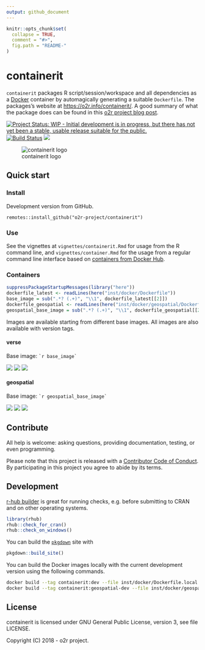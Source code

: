 ```yaml
---
output: github_document
---
```

<!-- README.md is generated from README.Rmd. Please edit that file -->

```r
knitr::opts_chunk$set(
  collapse = TRUE,
  comment = "#>",
  fig.path = "README-"
)
```

# containerit

`containerit` packages R script/session/workspace and all dependencies as a [Docker](http://docker.com/) container by automagically generating a suitable `Dockerfile`.
The packages's website at [https://o2r.info/containerit/](https://o2r.info/containerit/).
A good summary of what the package does can be found in this [o2r project blog post](http://o2r.info/2017/05/30/containerit-package/).

[![Project Status: WIP - Initial development is in progress, but there has not yet been a stable, usable release suitable for the public.](http://www.repostatus.org/badges/latest/wip.svg)](http://www.repostatus.org/#wip)
[![Build Status](https://travis-ci.org/o2r-project/containerit.svg?branch=master)](https://travis-ci.org/o2r-project/containerit)
[![](http://www.r-pkg.org/badges/version/containerit)](http://www.r-pkg.org/pkg/containerit)

![containerit logo](inst/logo.png)

## Quick start

### Install

Development version from GitHub.

```
remotes::install_github("o2r-project/containerit")
```

### Use

See the vignettes at `vignettes/containerit.Rmd` for usage from the R command line, and `vignettes/container.Rmd` for the usage from a regular command line interface based on [containers from Docker Hub](https://hub.docker.com/r/o2rproject/containerit/).

### Containers

```r
suppressPackageStartupMessages(library("here"))
dockerfile_latest <- readLines(here("inst/docker/Dockerfile"))
base_image = sub(".*? (.+)", "\\1", dockerfile_latest[[2]])
dockerfile_geospatial <- readLines(here("inst/docker/geospatial/Dockerfile"))
geospatial_base_image = sub(".*? (.+)", "\\1", dockerfile_geospatial[[2]])
```

Images are available starting from different base images.
All images are also available with version tags.

#### verse

Base image: `` `r base_image` ``

[![](https://images.microbadger.com/badges/version/o2rproject/containerit.svg)](https://microbadger.com/images/o2rproject/containerit "Get your own version badge on microbadger.com") [![](https://images.microbadger.com/badges/image/o2rproject/containerit.svg)](https://microbadger.com/images/o2rproject/containerit "Get your own image badge on microbadger.com") [![](https://images.microbadger.com/badges/commit/o2rproject/containerit.svg)](https://microbadger.com/images/o2rproject/containerit "Get your own commit badge on microbadger.com")

#### geospatial

Base image: `` `r geospatial_base_image` ``

[![](https://images.microbadger.com/badges/version/o2rproject/containerit:geospatial.svg)](https://microbadger.com/images/o2rproject/containerit:geospatial "Get your own version badge on microbadger.com") [![](https://images.microbadger.com/badges/image/o2rproject/containerit:geospatial.svg)](https://microbadger.com/images/o2rproject/containerit:geospatial "Get your own image badge on microbadger.com") [![](https://images.microbadger.com/badges/commit/o2rproject/containerit:geospatial.svg)](https://microbadger.com/images/o2rproject/containerit:geospatial "Get your own commit badge on microbadger.com")

## Contribute

All help is welcome: asking questions, providing documentation, testing, or even programming.

Please note that this project is released with a [Contributor Code of Conduct](CONDUCT.md).
By participating in this project you agree to abide by its terms.

## Development

[r-hub builder](https://builder.r-hub.io/) is great for running checks, e.g. before submitting to CRAN and on other operating systems.

```r
library(rhub)
rhub::check_for_cran()
rhub::check_on_windows()
```

You can build the [`pkgdown`](http://pkgdown.r-lib.org/) site with

```r
pkgdown::build_site()
```

You can build the Docker images locally with the current development version using the following commands.

```bash
docker build --tag containerit:dev --file inst/docker/Dockerfile.local .
docker build --tag containerit:geospatial-dev --file inst/docker/geospatial/Dockerfile.local .
```

## License

containerit is licensed under GNU General Public License, version 3, see file LICENSE.

Copyright (C) 2018 - o2r project.
